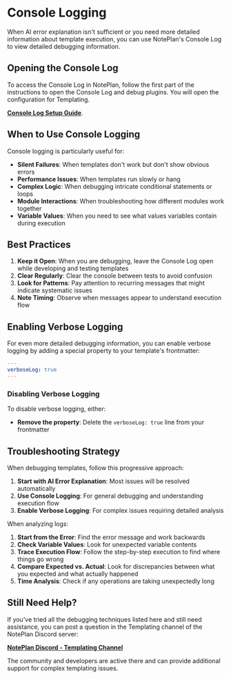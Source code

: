 
# Console Logging

When AI error explanation isn't sufficient or you need more detailed information about template execution, you can use NotePlan's Console Log to view detailed debugging information.

## Opening the Console Log

To access the Console Log in NotePlan, follow the first part of the instructions to open the Console Log and debug plugins. You will open the configuration for Templating.

**[Console Log Setup Guide](https://noteplan.co/n/4515666C-19C8-4637-83DF-6248C12AFC92)**.

<Callout
  type="info"
  title="External Reference"
  description="The Console Log setup process is documented on NotePlan's website. Make sure to follow those instructions to properly enable console logging."
/>

## When to Use Console Logging

Console logging is particularly useful for:

- **Silent Failures**: When templates don't work but don't show obvious errors
- **Performance Issues**: When templates run slowly or hang
- **Complex Logic**: When debugging intricate conditional statements or loops
- **Module Interactions**: When troubleshooting how different modules work together
- **Variable Values**: When you need to see what values variables contain during execution

## Best Practices

1. **Keep it Open**: When you are debugging, leave the Console Log open while developing and testing templates
2. **Clear Regularly**: Clear the console between tests to avoid confusion
3. **Look for Patterns**: Pay attention to recurring messages that might indicate systematic issues
4. **Note Timing**: Observe when messages appear to understand execution flow

## Enabling Verbose Logging

For even more detailed debugging information, you can enable verbose logging by adding a special property to your template's frontmatter:

```yaml
---
verboseLog: true
---
```

<Callout
  type="important"
  title="Prerequisites"
  description="Verbose logging requires that you have the Console Log open to view the additional output. Make sure to follow the console setup instructions above first."
/>

### Disabling Verbose Logging

To disable verbose logging, either:

- **Remove the property**: Delete the `verboseLog: true` line from your frontmatter

## Troubleshooting Strategy

When debugging templates, follow this progressive approach:

1. **Start with AI Error Explanation**: Most issues will be resolved automatically
2. **Use Console Logging**: For general debugging and understanding execution flow
3. **Enable Verbose Logging**: For complex issues requiring detailed analysis

When analyzing logs:

1. **Start from the Error**: Find the error message and work backwards
2. **Check Variable Values**: Look for unexpected variable contents
3. **Trace Execution Flow**: Follow the step-by-step execution to find where things go wrong
4. **Compare Expected vs. Actual**: Look for discrepancies between what you expected and what actually happened
5. **Time Analysis**: Check if any operations are taking unexpectedly long

<Callout
  type="tip"
  title="Speed Up Debugging"
  description="For speed of debugging, skip AI error analysis by adding `disableAIErrorAnalysis: true` to the frontmatter of your template."
/>

## Still Need Help?

If you've tried all the debugging techniques listed here and still need assistance, you can post a question in the Templating channel of the NotePlan Discord server:

**[NotePlan Discord - Templating Channel](https://discord.com/channels/763107030223290449/963950027946999828)**

The community and developers are active there and can provide additional support for complex templating issues. 